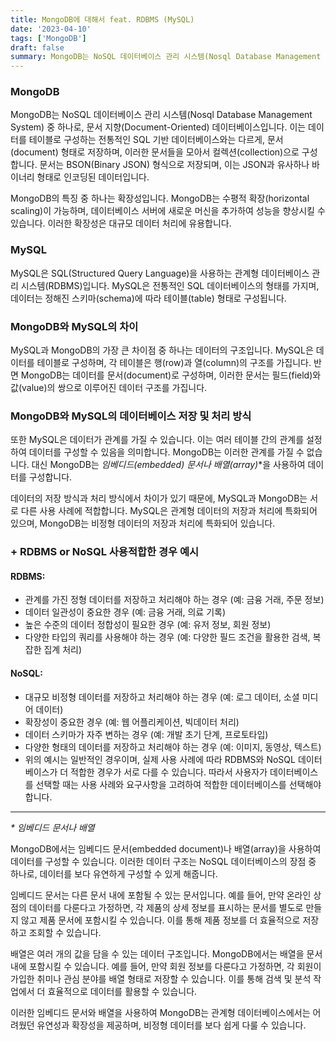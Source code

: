 ```yaml
---
title: MongoDB에 대해서 feat. RDBMS (MySQL)
date: '2023-04-10'
tags: ['MongoDB']
draft: false
summary: MongoDB는 NoSQL 데이터베이스 관리 시스템(Nosql Database Management System) 중 하나로, 문서 지향(Document-Oriented) 데이터베이스입니다.
---
```


### MongoDB

MongoDB는 NoSQL 데이터베이스 관리 시스템(Nosql Database Management System) 중 하나로, 문서 지향(Document-Oriented) 데이터베이스입니다. 이는 데이터를 테이블로 구성하는 전통적인 SQL 기반 데이터베이스와는 다르게, 문서(document) 형태로 저장하며, 이러한 문서들을 모아서 컬렉션(collection)으로 구성합니다. 문서는 BSON(Binary JSON) 형식으로 저장되며, 이는 JSON과 유사하나 바이너리 형태로 인코딩된 데이터입니다.

MongoDB의 특징 중 하나는 확장성입니다. MongoDB는 수평적 확장(horizontal scaling)이 가능하며, 데이터베이스 서버에 새로운 머신을 추가하여 성능을 향상시킬 수 있습니다. 이러한 확장성은 대규모 데이터 처리에 유용합니다.

### MySQL

MySQL은 SQL(Structured Query Language)을 사용하는 관계형 데이터베이스 관리 시스템(RDBMS)입니다. MySQL은 전통적인 SQL 데이터베이스의 형태를 가지며, 데이터는 정해진 스키마(schema)에 따라 테이블(table) 형태로 구성됩니다.

### MongoDB와 MySQL의 차이 

MySQL과 MongoDB의 가장 큰 차이점 중 하나는 데이터의 구조입니다. MySQL은 데이터를 테이블로 구성하며, 각 테이블은 행(row)과 열(column)의 구조를 가집니다. 반면 MongoDB는 데이터를 문서(document)로 구성하며, 이러한 문서는 필드(field)와 값(value)의 쌍으로 이루어진 데이터 구조를 가집니다.

### MongoDB와 MySQL의 데이터베이스 저장 및 처리 방식
또한 MySQL은 데이터가 관계를 가질 수 있습니다. 이는 여러 테이블 간의 관계를 설정하여 데이터를 구성할 수 있음을 의미합니다. MongoDB는 이러한 관계를 가질 수 없습니다. 대신 MongoDB는 _임베디드(embedded) 문서나 배열(array)_*을 사용하여 데이터를 구성합니다.

데이터의 저장 방식과 처리 방식에서 차이가 있기 때문에, MySQL과 MongoDB는 서로 다른 사용 사례에 적합합니다. MySQL은 관계형 데이터의 저장과 처리에 특화되어 있으며, MongoDB는 비정형 데이터의 저장과 처리에 특화되어 있습니다.

### + RDBMS or NoSQL 사용적합한 경우 예시

#### RDBMS:

- 관계를 가진 정형 데이터를 저장하고 처리해야 하는 경우 (예: 금융 거래, 주문 정보)
- 데이터 일관성이 중요한 경우 (예: 금융 거래, 의료 기록)
- 높은 수준의 데이터 정합성이 필요한 경우 (예: 유저 정보, 회원 정보)
- 다양한 타입의 쿼리를 사용해야 하는 경우 (예: 다양한 필드 조건을 활용한 검색, 복잡한 집계 처리)

#### NoSQL:

- 대규모 비정형 데이터를 저장하고 처리해야 하는 경우 (예: 로그 데이터, 소셜 미디어 데이터)
- 확장성이 중요한 경우 (예: 웹 어플리케이션, 빅데이터 처리)
- 데이터 스키마가 자주 변하는 경우 (예: 개발 초기 단계, 프로토타입)
- 다양한 형태의 데이터를 저장하고 처리해야 하는 경우 (예: 이미지, 동영상, 텍스트)
- 위의 예시는 일반적인 경우이며, 실제 사용 사례에 따라 RDBMS와 NoSQL 데이터베이스가 더 적합한 경우가 서로 다를 수 있습니다. 따라서 사용자가 데이터베이스를 선택할 때는 사용 사례와 요구사항을 고려하여 적합한 데이터베이스를 선택해야 합니다.

---
_* 임베디드 문서나 배열_

MongoDB에서는 임베디드 문서(embedded document)나 배열(array)을 사용하여 데이터를 구성할 수 있습니다. 이러한 데이터 구조는 NoSQL 데이터베이스의 장점 중 하나로, 데이터를 보다 유연하게 구성할 수 있게 해줍니다.

임베디드 문서는 다른 문서 내에 포함될 수 있는 문서입니다. 예를 들어, 만약 온라인 상점의 데이터를 다룬다고 가정하면, 각 제품의 상세 정보를 표시하는 문서를 별도로 만들지 않고 제품 문서에 포함시킬 수 있습니다. 이를 통해 제품 정보를 더 효율적으로 저장하고 조회할 수 있습니다.

배열은 여러 개의 값을 담을 수 있는 데이터 구조입니다. MongoDB에서는 배열을 문서 내에 포함시킬 수 있습니다. 예를 들어, 만약 회원 정보를 다룬다고 가정하면, 각 회원이 가입한 취미나 관심 분야를 배열 형태로 저장할 수 있습니다. 이를 통해 검색 및 분석 작업에서 더 효율적으로 데이터를 활용할 수 있습니다.

이러한 임베디드 문서와 배열을 사용하여 MongoDB는 관계형 데이터베이스에서는 어려웠던 유연성과 확장성을 제공하며, 비정형 데이터를 보다 쉽게 다룰 수 있습니다.